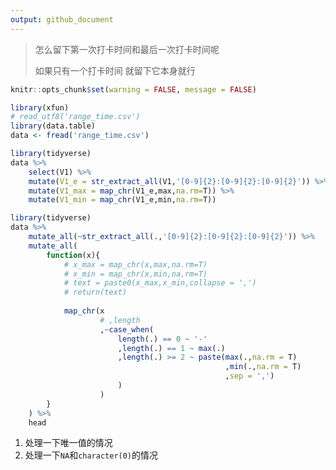 ```yaml
---
output: github_document
---
```


>
怎么留下第一次打卡时间和最后一次打卡时间呢
>
如果只有一个打卡时间 就留下它本身就行

```r
knitr::opts_chunk$set(warning = FALSE, message = FALSE)
```

```r
library(xfun)
# read_utf8('range_time.csv')
library(data.table)
data <- fread('range_time.csv')
```

```r
library(tidyverse)
data %>% 
    select(V1) %>% 
    mutate(V1_e = str_extract_all(V1,'[0-9]{2}:[0-9]{2}:[0-9]{2}')) %>% 
    mutate(V1_max = map_chr(V1_e,max,na.rm=T)) %>% 
    mutate(V1_min = map_chr(V1_e,min,na.rm=T))
```

```r
library(tidyverse)
data %>% 
    mutate_all(~str_extract_all(.,'[0-9]{2}:[0-9]{2}:[0-9]{2}')) %>% 
    mutate_all(
        function(x){
            # x_max = map_chr(x,max,na.rm=T)
            # x_min = map_chr(x,min,na.rm=T)
            # text = paste0(x_max,x_min,collapse = ',')
            # return(text)
            
            map_chr(x
                    # ,length
                    ,~case_when(
                        length(.) == 0 ~ '-'
                        ,length(.) == 1 ~ max(.)
                        ,length(.) >= 2 ~ paste(max(.,na.rm = T)
                                                ,min(.,na.rm = T)
                                                ,sep = ',')
                        )
                    )
        }
    ) %>% 
    head
```

1. 处理一下唯一值的情况
1. 处理一下`NA`和`character(0)`的情况